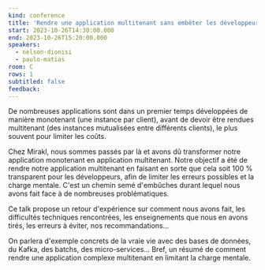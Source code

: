 ```yaml
---
kind: conference
title: 'Rendre une application multitenant sans embêter les développeurs'
start: 2023-10-26T14:30:00.000
end: 2023-10-26T15:20:00.000
speakers:
  - nelson-dionisi
  - paulo-matias
room: C
rows: 1
subtitled: false
feedback:
---
```


De nombreuses applications sont dans un premier temps développées de manière monotenant (une instance par client), avant de devoir être rendues multitenant (des instances mutualisées entre différents clients), le plus souvent pour limiter les coûts.

Chez Mirakl, nous sommes passés par là et avons dû transformer notre application monotenant en application multitenant. Notre objectif a été de rendre notre application multitenant en faisant en sorte que cela soit 100 % transparent pour les développeurs, afin de limiter les erreurs possibles et la charge mentale. C'est un chemin semé d'embûches durant lequel nous avons fait face à de nombreuses problématiques.

Ce talk propose un retour d'expérience sur comment nous avons fait, les difficultés techniques rencontrées, les enseignements que nous en avons tirés, les erreurs à éviter, nos recommandations...

On parlera d'exemple concrets de la vraie vie avec des bases de données, du Kafka, des batchs, des micro-services... Bref, un résumé de comment rendre une application complexe multitenant en limitant la charge mentale.
